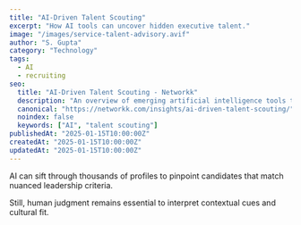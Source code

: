 ```yaml
---
title: "AI-Driven Talent Scouting"
excerpt: "How AI tools can uncover hidden executive talent."
image: "/images/service-talent-advisory.avif"
author: "S. Gupta"
category: "Technology"
tags:
  - AI
  - recruiting
seo:
  title: "AI-Driven Talent Scouting - Networkk"
  description: "An overview of emerging artificial intelligence tools that streamline executive recruiting."
  canonical: "https://networkk.com/insights/ai-driven-talent-scouting/"
  noindex: false
  keywords: ["AI", "talent scouting"]
publishedAt: "2025-01-15T10:00:00Z"
createdAt: "2025-01-15T10:00:00Z"
updatedAt: "2025-01-15T10:00:00Z"
---
```


AI can sift through thousands of profiles to pinpoint candidates that match nuanced leadership criteria.

Still, human judgment remains essential to interpret contextual cues and cultural fit.
